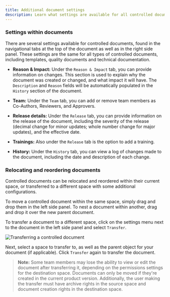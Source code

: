 ```yaml
---
title: Additional document settings
description: Learn what settings are available for all controlled documents.
---
```



### Settings within documents

There are several settings available for controlled documents, found in the navigational tabs at the top of the document as well as in the right side panel. These settings are the same for all types of controlled documents, including templates, quality documents and technical documentation.

- **Reason & Impact:** Under the `Reason & Impact` tab, you can provide information on changes. This section is used to explain why the document was created or changed, and what impact it will have. The `Description` and `Reason` fields will be automatically populated in the `History` section of the document.

- **Team:** Under the `Team` tab, you can add or remove team members as Co-Authors, Reviewers, and Approvers.

- **Release details:** Under the `Release` tab, you can provide information on the release of the document, including the severity of the release (decimal change for minor updates; whole number change for major updates), and the effective date.

- **Trainings:** Also under the `Release` tab is the option to add a training.

- **History:** Under the `History` tab, you can view a log of changes made to the document, including the date and description of each change.

### Relocating and reordering documents

Controlled documents can be relocated and reordered within their current space, or transferred to a different space with some additional configurations.

To move a controlled document within the same space, simply drag and drop them in the left side panel. To nest a document within another, drag and drop it over the new parent document.

To transfer a document to a different space, click on the settings menu next to the document in the left side panel and select `Transfer`.

<Image
src={controlledDocTransfer}
alt='Transferring a controlled document'
inferSize
quality='max'
/>

Next, select a space to transfer to, as well as the parent object for your document (if applicable). Click `Transfer` again to transfer the document.

> **Note:** Some team members may lose the ability to view or edit the document after transferring it, depending on the permissions settings for the destination space. Documents can only be moved if they're created in the current product version. Additionally, the user making the transfer must have archive rights in the source space and document creation rights in the destination space.